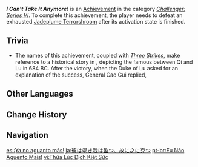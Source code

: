 {{Achievement Infobox
|id           = 82135
|order id     = 2135
|category     = Challenger: Series VI
|description  = Defeat an exhausted [[Jadeplume Terrorshroom]] after its activation state is finished.
|requirements = 
|primogems    = 5
|tracking     = 
|topic        = Jadeplume Terrorshroom
|hidden       = 
}}
'''''I Can't Take It Anymore!''''' is an [[Achievement]] in the category ''[[Challenger: Series VI]]''. To complete this achievement, the player needs to defeat an exhausted [[Jadeplume Terrorshroom]] after its activation state is finished.
<!--
==Gameplay Notes==
-->
==Trivia==
* The names of this achievement, coupled with ''[[Three Strikes]]'', make reference to a historical story in {{W|Zuo Zhuan}}, depicting the famous {{W|Battle of Changshao}} between Qi and Lu in 684 BC. After the victory, when the Duke of Lu asked for an explanation of the success, General Cao Gui replied, {{Lang|{{zh|「夫战，勇气也。一鼓作气，再而衰，三而竭。彼竭我盈，故克之。」}}|en="The key of battle lies in fighting spirit. At the first drum beat, spirit was raised. On the second time, it declined. On the third time, it was exhausted. Their spirit was exhausted while ours still brimmed, therefore we defeated them."}}
<!--
==Video Guides==
{{EVT
|video1   = 
|caption1 = 
}}
-->
==Other Languages==
{{Other Languages
|en      = I Can't Take It Anymore!
|zhs     = 彼竭我盈故克之
|zhs_rm  = Bǐ Jié Wǒ Yíng Gù Kè Zhī
|zht     = 彼竭我盈故克之
|zht_rm  = Bǐ Jié Wǒ Yíng Gù Kè Zhī
|zh_tl   = Your Courage Ran Low, My Courage Was High, Therefore I Won
|ja      = 彼は竭き我は盈つ、故に之に克つ
|ja_rm   = Kare wa Tsuki Ware wa Mitsu, Yue ni Kore ni Katsu
|ja_tl   = He was Exhausted, I was on the Rise, Therefore I Won This
|ko      = 피갈아영 고극지
|ko_rm   = Pigalayeong Gogeukji
|ko_tl   = It is Shrewd Enough to Overcome This
|es      = ¡Ya no aguanto más!
|es_tl   = I Can't Take It Anymore!
|fr      = Kaput !
|fr_tl   = Kaput!
|ru      = Дух противника сломлен!
|ru_tl   = The Enemy's Spirit was Broken!
|th      = ไปต่อไม่ไหวแล้ว!
|th_rm   = 
|th_tl   = 
|vi      = Thừa Lúc Địch Kiệt Sức
|vi_tl   = 
|de      = Richtiger Zeitpunkt zum Angriff
|de_tl   = Right Moment to Attack
|id      = AMPUN KAKAK!
|id_tl   = GIVE MERCY, (SISTER/BROTHER)!
|pt      = Eu Não Aguento Mais!
|pt_tl   = 
|tr      = Cinnet Geçireceğim!
|tr_tl   = I'll Become Insane!
|it      = Non ce la faccio più!
|it_tl   = 
}}

==Change History==
{{Change History|3.1}}
<!--
==References==
{{Reflist}}
-->
==Navigation==
{{Achievement Navbox}}

[[es:¡Ya no aguanto más!]]
[[ja:彼は竭き我は盈つ、故に之に克つ]]
[[pt-br:Eu Não Aguento Mais!]]
[[vi:Thừa Lúc Địch Kiệt Sức]]
